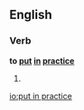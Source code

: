 ==English==

===Verb===
'''to [[put]] [[in]] [[practice]]'''

# {{alternative form of|put into practice}}

[[io:put in practice]]